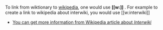 To link from wiktionary to [[wikipedia]], one would use '''<nowiki>[[w:]]</nowiki>''' . For example to create a link to  wikipedia about interwiki, you would use <nowiki>[[w:interwiki]]</nowiki>

*[http://www.wikipedia.org/wiki/interwiki You can get more information from Wikipedia article about ''Interwiki'']